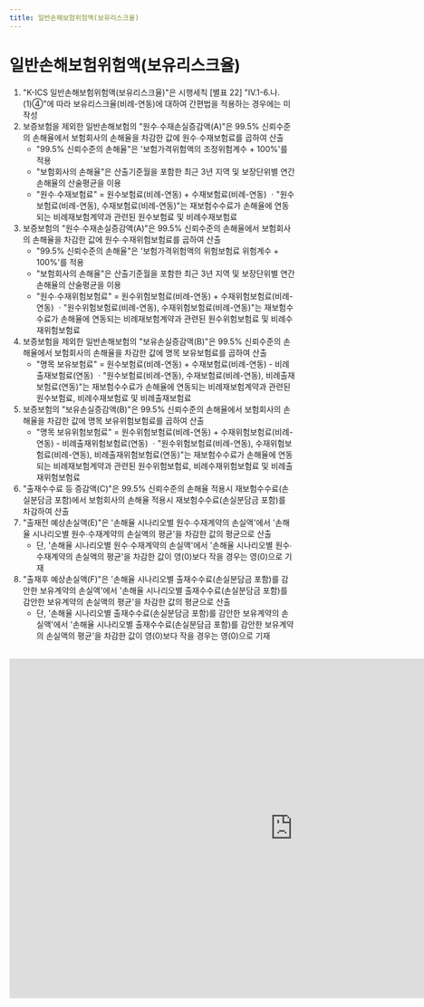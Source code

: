 ```yaml
---
title: 일반손해보험위험액(보유리스크율)
---
```

# 일반손해보험위험액(보유리스크율)

<Accordion multiple activeIndex={[]}>
<AccordionTab header="[작성 요령]">

1) "K-ICS 일반손해보험위험액(보유리스크율)"은 시행세칙 [별표 22] "Ⅳ.1-6.나.(1)④"에 따라 보유리스크율(비례-연동)에 대하여 간편법을 적용하는 경우에는 미작성
2) 보증보험을 제외한 일반손해보험의 "원수∙수재손실증감액(A)"은 99.5% 신뢰수준의 손해율에서 보험회사의 손해율을 차감한 값에 원수∙수재보험료를 곱하여 산출
   - "99.5% 신뢰수준의 손해율"은 '보험가격위험액의 조정위험계수 + 100%'를 적용
   - "보험회사의 손해율"은 산출기준월을 포함한 최근 3년 지역 및 보장단위별 연간 손해율의 산술평균을 이용
   - "원수∙수재보험료" = 원수보험료(비례-연동) + 수재보험료(비례-연동)
   ㆍ"원수보험료(비례-연동), 수재보험료(비례-연동)"는 재보험수수료가 손해율에 연동되는 비례재보험계약과 관련된 원수보험료 및 비례수재보험료
3) 보증보험의 "원수∙수재손실증감액(A)"은 99.5% 신뢰수준의 손해율에서 보험회사의 손해율을 차감한 값에 원수∙수재위험보험료를 곱하여 산출
   - "99.5% 신뢰수준의 손해율"은 '보험가격위험액의 위험보험료 위험계수 + 100%'를 적용
   - "보험회사의 손해율"은 산출기준월을 포함한 최근 3년 지역 및 보장단위별 연간 손해율의 산술평균을 이용
   - "원수∙수재위험보험료" = 원수위험보험료(비례-연동) + 수재위험보험료(비례-연동)
   ㆍ"원수위험보험료(비례-연동), 수재위험보험료(비례-연동)"는 재보험수수료가 손해율에 연동되는 비례재보험계약과 관련된 원수위험보험료 및 비례수재위험보험료
4) 보증보험을 제외한 일반손해보험의 "보유손실증감액(B)"은 99.5% 신뢰수준의 손해율에서 보험회사의 손해율을 차감한 값에 명목 보유보험료를 곱하여 산출
   - "명목 보유보험료" = 원수보험료(비례-연동) + 수재보험료(비례-연동) - 비례출재보험료(연동)
   ㆍ"원수보험료(비례-연동), 수재보험료(비례-연동), 비례출재보험료(연동)"는 재보험수수료가 손해율에 연동되는 비례재보험계약과 관련된 원수보험료, 비례수재보험료 및 비례출재보험료
5) 보증보험의 "보유손실증감액(B)"은 99.5% 신뢰수준의 손해율에서 보험회사의 손해율을 차감한 값에 명목 보유위험보험료를 곱하여 산출
   - "명목 보유위험보험료" = 원수위험보험료(비례-연동) + 수재위험보험료(비례-연동) - 비례출재위험보험료(연동)
   ㆍ"원수위험보험료(비례-연동), 수재위험보험료(비례-연동), 비례출재위험보험료(연동)"는 재보험수수료가 손해율에 연동되는 비례재보험계약과 관련된 원수위험보험료, 비례수재위험보험료 및 비례출재위험보험료
6) "출재수수료 등 증감액(C)"은 99.5% 신뢰수준의 손해율 적용시 재보험수수료(손실분담금 포함)에서 보험회사의 손해율 적용시 재보험수수료(손실분담금 포함)를 차감하여 산출
7) "출재전 예상손실액(E)"은 '손해율 시나리오별 원수∙수재계약의 손실액'에서 '손해율 시나리오별 원수∙수재계약의 손실액의 평균'을 차감한 값의 평균으로 산출
   - 단, '손해율 시나리오별 원수∙수재계약의 손실액'에서 '손해율 시나리오별 원수∙수재계약의 손실액의 평균'을 차감한 값이 영(0)보다 작을 경우는 영(0)으로 기재
8) "출재후 예상손실액(F)"은 '손해율 시나리오별 출재수수료(손실분담금 포함)를 감안한 보유계약의 손실액'에서 '손해율 시나리오별 출재수수료(손실분담금 포함)를 감안한 보유계약의 손실액의 평균'을 차감한 값의 평균으로 산출
   - 단, '손해율 시나리오별 출재수수료(손실분담금 포함)를 감안한 보유계약의 손실액'에서 '손해율 시나리오별 출재수수료(손실분담금 포함)를 감안한 보유계약의 손실액의 평균'을 차감한 값이 영(0)보다 작을 경우는 영(0)으로 기재	

</AccordionTab>
</Accordion>

<br/>

<iframe width="1000" height="600" frameborder="0" scrolling="no"
src="https://onedrive.live.com/embed?resid=AB5F66CE0CF8D024%2116554&authkey=%21ACzRWZavyE-79hc&em=2
&wdAllowInteractivity=False&ActiveCell='4-5'!F10&Item='4-5'!A7:K202
&wdHideGridlines=True
&wdDownloadButton=False
&waccluster=PSG3">
</iframe>
